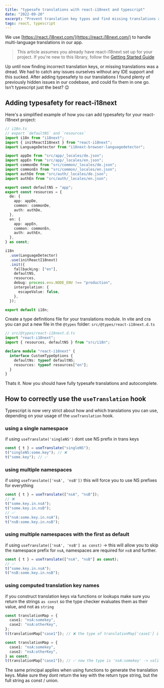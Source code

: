 ```yaml
---
title: "typesafe translations with react-i18next and typescript"
date: "2022-09-20"
excerpt: "Prevent translation key typos and find missing translations at dev time."
tags: react, typescript
---
```


We use [https://react.i18next.com/](https://react.i18next.com/) to handle multi-language translations in our app.

> This article assumes you already have react-i18next set up for your project. If you're new to this library, follow the [Getting Started Guide](https://react.i18next.com/getting-started)

Up until now finding incorrect translation keys, or missing translations was a dread. We had to catch any issues ourselves without any IDE support and this sucked. After adding typesafety to our translations I found plenty of previously hidden issues in our codebase, and could fix them in one go. Isn't typescript just the best? 😉

## Adding typesafety for react-i18next

Here's a simplified example of how you can add typesafety for your react-i18next project:

```ts
// i18n.ts
// export `defaultNS` and `resources`
import i18n from "i18next";
import { initReactI18next } from "react-i18next";
import LanguageDetector from "i18next-browser-languagedetector";

import appDe from "src/app/_locales/de.json";
import appEn from "src/app/_locales/en.json";
import commonDe from "src/common/_locales/de.json";
import commonEn from "src/common/_locales/en.json";
import authDe from "src/auth/_locales/de.json";
import authEn from "src/auth/_locales/en.json";

export const defaultNS = "app";
export const resources = {
  de: {
    app: appDe,
    common: commonDe,
    auth: authDe,
  },
  en: {
    app: appEn,
    common: commonEn,
    auth: authEn,
  },
} as const;

i18n
  .use(LanguageDetector)
  .use(initReactI18next)
  .init({
    fallbackLng: ["en"],
    defaultNS,
    resources,
    debug: process.env.NODE_ENV !== "production",
    interpolation: {
      escapeValue: false,
    },
  });

export default i18n;
```

Create a type definitions file for your translations module.
In vite and cra you can put a new file in the `@types` folder: `src/@types/react-i18next.d.ts`

```ts
// src/@types/react-i18next.d.ts
import "react-i18next";
import { resources, defaultNS } from "src/i18n";

declare module "react-i18next" {
  interface CustomTypeOptions {
    defaultNs: typeof defaultNS;
    resources: typeof resources["en"];
  }
}
```

Thats it. Now you should have fully typesafe translations and autocomplete.

## How to correctly use the `useTranslation` hook

Typescript is now very strict about how and which translations you can use, depending on your usage of the `useTranslation` hook.

### using a single namespace

if using `useTranslate('singleNS')` dont use NS prefix in trans keys

```ts
const { t } = useTranslate("singleNS");
t("singleNS:some.key"); // ❌
t("some.key"); // ✅
```

### using multiple namespaces

if using `useTranslate(['nsA', 'nsB'])` this will force you to use NS prefixes for everything

```ts
const { t } = useTranslate(["nsA", "nsB"]);
// ❌
t("some.key.in.nsA");
t("some.key.in.nsB");
// ✅
t("nsA:some.key.in.nsA");
t("nsB:some.key.in.nsB");
```

### using multiple namespaces with the first as default

if using `useTranslate(['nsA', 'nsB'] as const)` -> this will allow you to skip the namespace prefix for `nsA`, namespaces are required for `nsB` and further.

```ts
const { t } = useTranslate(["nsA", "nsB"] as const);
// ✅
t("some.key.in.nsA");
t("nsB:some.key.in.nsB");
```

### using computed translation key names

if you construct translation keys via functions or lookups make sure you return the strings `as const` so the type checker evaluates them as their value, and not as `string`

```ts
const translationMap = {
  case1: "nsA:somekey",
  case2: "nsA:otherKey",
};
t(translationMap["case1"]); // ❌ the type of translationMap['case1'] is string => invalid

const translationMap = {
  case1: "nsA:somekey",
  case2: "nsA:otherKey",
} as const;
t(translationMap["case1"]); // ✅ now the type is 'nsA:somekey' -> valid
```

The same principal applies when using functions to generate the translation keys. Make sure they dont return the key with the return type string, but the full string as const / union.
